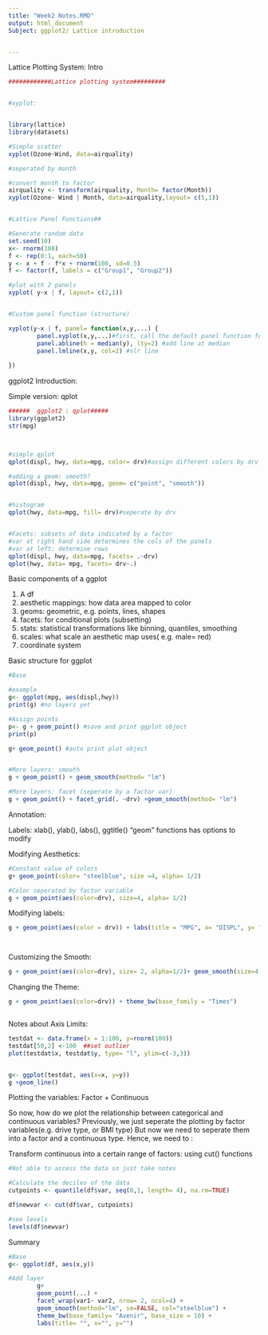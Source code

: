 ```yaml
---
title: "Week2 Notes.RMD"
output: html_document
Subject: ggplot2/ Lattice introduction


---
```

Lattice Plotting System: Intro
```r

############Lattice plotting system#########


#xyplot:


library(lattice)
library(datasets)

#Simple scatter
xyplot(Ozone~Wind, data=airquality)

#seperated by month

#convert month to factor
airquality <- transform(airquality, Month= factor(Month))
xyplot(Ozone~ Wind | Month, data=airquality,layout= c(5,1))


#Lattice Panel Functions##

#Generate random data
set.seed(10)
x<- rnorm(100)
f <- rep(0:1, each=50)
y <- x + f - f*x + rnorm(100, sd=0.5)
f <- factor(f, labels = c("Group1", "Group2"))

#plot with 2 panels
xyplot( y~x | f, layout= c(2,1))


#Custom panel function (structure)

xyplot(y~x | f, panel= function(x,y,...) {
        panel.xyplot(x,y,...)#first, call the default panel function for xyplot
        panel.abline(h = median(y), lty=2) #add line at median
        panel.lmline(x,y, col=2) #slr line
        
}) 
```



ggplot2 Introduction:

Simple version: qplot
```r
######  ggplot2 : qplot#####
library(ggplot2)
str(mpg)



#simple qplot
qplot(displ, hwy, data=mpg, color= drv)#assign different colors by drv

#adding a geom: smooth?
qplot(displ, hwy, data=mpg, geom= c("point", "smooth"))


#histogram
qplot(hwy, data=mpg, fill= drv)#seperate by drv


#Facets: subsets of data indicated by a factor
#var at right hand side determines the cols of the panels
#var at left: determine rows
qplot(displ, hwy, data=mpg, facets= .~drv)
qplot(hwy, data= mpg, facets= drv~.)

```

Basic components of a ggplot

1. A df
2. aesthetic mappings: how data area mapped to color
3. geoms: geometric, e.g. points, lines, shapes
4. facets: for conditional plots (subsetting)
5. stats: statistical transformations like binning, quantiles, smoothing
6. scales: what scale an aesthetic map uses( e.g. male= red)
7. coordinate system


Basic structure for ggplot
```r
#Base

#example
g<- ggplot(mpg, aes(displ,hwy))
print(g) #no layers yet

#Assign points
p<- g + geom_point() #save and print ggplot object
print(p)

g+ geom_point() #auto print plot object


#More layers: smooth 
g + geom_point() + geom_smooth(method= "lm")

#More layers: facet (seperate by a factor var)
g + geom_point() + facet_grid(. ~drv) +geom_smooth(method= "lm")


```

Annotation:

Labels: xlab(), ylab(), labs(), ggtitle()
"geom" functions has options to modify

Modifying Aesthetics:
```r
#Constant value of colors
g+ geom_point(color= "steelblue", size =4, alpha= 1/2)

#Color seperated by factor variable
g + geom_point(aes(color=drv), size=4, alpha= 1/2)


```
Modifying labels:
```r
g + geom_point(aes(color = drv)) + labs(title = "MPG", x= "DISPL", y= "HWY")




```

Customizing the Smooth:
```r
g + geom_point(aes(color=drv), size= 2, alpha=1/2)+ geom_smooth(size=4, linetype = 3, method= "lm", se=FALSE)


```

Changing the Theme:
```r
g + geom_point(aes(color=drv)) + theme_bw(base_family = "Times")



```


Notes about Axis Limits:
```r
testdat <- data.frame(x = 1:100, y=rnorm(100))
testdat[50,2] <-100  ##set outlier
plot(testdat$x, testdat$y, type= "l", ylim=c(-3,3))


g<- ggplot(testdat, aes(x=x, y=y))
g +geom_line()


```
Plotting the variables: Factor + Continuous

So now, how do we plot the relationship between categorical and continuous variables?
Previously, we just seperate the plotting by factor variables(e.g. drive type, or BMI type)
But now we need to seperate them into a factor and a continuous type. Hence, we need to :

Transform continuous into a certain range of factors: using cut() functions


```r
#Not able to access the data so just take notes

#Calculate the deciles of the data
cutpoints <- quantile(df$var, seq(0,1, length= 4), na.rm=TRUE)

df$newvar <- cut(df$var, cutpoints)

#see levels
levels(df$newvar)


```

Summary
```r

#Base
g<- ggplot(df, aes(x,y))

#Add layer
        g+
        geom_point(...) +
        facet_wrap(var1~ var2, nrow= 2, ncol=4) +
        geom_smooth(method="lm", se=FALSE, col="steelblue") +
        theme_bw(base_family= "Avenir", base_size = 10) +
        labs(title= "", x="", y="")



```